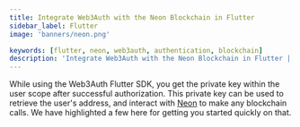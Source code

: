 ```yaml
---
title: Integrate Web3Auth with the Neon Blockchain in Flutter
sidebar_label: Flutter
image: 'banners/neon.png'

keywords: [flutter, neon, web3auth, authentication, blockchain]
description: 'Integrate Web3Auth with the Neon Blockchain in Flutter | Documentation - Web3Auth'
---
```



<SEO
  title="Integrate Web3Auth with the Neon Blockchain in Flutter"
  description="Integrate Web3Auth with the Neon Blockchain in Flutter | Documentation - Web3Auth"
  image="https://web3auth.io/docs/banners/neon.png"
  slug="/embedded-wallets/connect-blockchain/evm/neon/flutter"
/>

While using the Web3Auth Flutter SDK, you get the private key within the user scope after successful authorization. This private key can be used to retrieve the user's address, and interact with [Neon](https://neonevm.org/) to make any blockchain calls. We have highlighted a few here for getting you started quickly on that.

<EVMInteraction />
